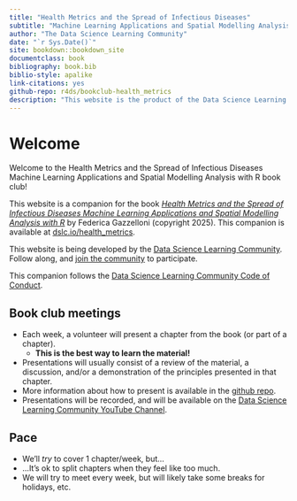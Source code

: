 ```yaml
---
title: "Health Metrics and the Spread of Infectious Diseases"
subtitle: "Machine Learning Applications and Spatial Modelling Analysis with R Book Club"
author: "The Data Science Learning Community"
date: "`r Sys.Date()`"
site: bookdown::bookdown_site
documentclass: book
bibliography: book.bib
biblio-style: apalike
link-citations: yes
github-repo: r4ds/bookclub-health_metrics
description: "This website is the product of the Data Science Learning Community's Health Metrics and the Spread of Infectious Diseases Machine Learning Applications and Spatial Modelling Analysis with R Book Club."
---
```


# Welcome {.unnumbered}

Welcome to the Health Metrics and the Spread of Infectious Diseases Machine Learning Applications and Spatial Modelling Analysis with R book club!

This website is a companion for the book [*Health Metrics and the Spread of Infectious Diseases Machine Learning Applications and Spatial Modelling Analysis with R*](https://bookdown.org/fede_gazzelloni/hmsidR/) by Federica Gazzelloni (copyright 2025). This companion is available at [dslc.io/health_metrics](https://dslc.io/health_metrics).

This website is being developed by the [Data Science Learning Community](https://dslc.io). Follow along, and [join the community](https://dslc.io/join) to participate.

This companion follows the [Data Science Learning Community Code of Conduct](https://dslc.io/code_of_conduct.html).

## Book club meetings {.unnumbered}

-   Each week, a volunteer will present a chapter from the book (or part of a chapter).
    -   **This is the best way to learn the material!**
-   Presentations will usually consist of a review of the material, a discussion, and/or a demonstration of the principles presented in that chapter.
-   More information about how to present is available in the [github repo](https://github.com/r4ds/bookclub-health_metrics).
-   Presentations will be recorded, and will be available on the [Data Science Learning Community YouTube Channel](https://dslc.io/youtube).

## Pace {.unnumbered}

-   We'll *try* to cover 1 chapter/week, but...
-   ...It's ok to split chapters when they feel like too much.
-   We will try to meet every week, but will likely take some breaks for holidays, etc.
